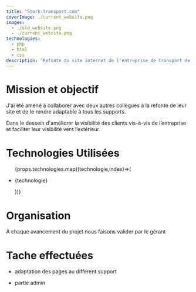 ```yaml
---
title: "Stork-transport.com"
coverImage: ./current_website.png
images: 
  - ./old_website.png
  - ./current_website.png
technologies:
  - php
  - html
  - css
description: "Refonte du site internet de l'entreprise de transport de marchandise et de personne stork-transport"
---
```

# Mission et objectif

J'ai été amené à collaborer avec  deux autres collègues à la refonte de leur site et de le rendre  adaptable à tous les supports.

​Dans le dessein d'améliorer la visibilité des clients vis-à-vis de l’entreprise et faciliter leur visibilité vers l’extérieur. 
# Technologies Utilisées

<ul>
 {props.technologies.map((technologie,index)=>(
    <li key={index}>
       <p>{technologie}</p> 
      </li>
 ))} 
 </ul>
 

# Organisation

À chaque avancement du projet nous  faisons valider par le gérant
 
# Tache effectuées

- adaptation des pages au different support

- partie admin